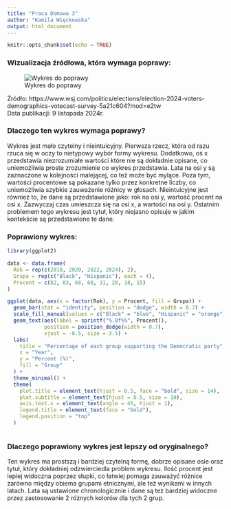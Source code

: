 ---
title: "Praca Domowa 3"
author: "Kamila Więckowska"
output: html_document
---

```{r setup, include=FALSE}
knitr::opts_chunk$set(echo = TRUE)
```

### Wizualizacja źródłowa, która wymaga poprawy:
![Wykres do poprawy](wykres_do_poprawy.jpg)

Źródło: https://www.wsj.com/politics/elections/election-2024-voters-demographics-votecast-survey-5a21c604?mod=e2tw  
Data publikacji: 9 listopada 2024r.



### Dlaczego ten wykres wymaga poprawy?

Wykres jest mało czytelny i nieintuicyjny. Pierwsza rzecz, która od razu rzuca się w oczy to nietypowy wybór formy wykresu. Dodatkowo, oś x przedstawia niezrozumiałe wartości które nie są dokładnie opisane, co uniemożliwia proste zrozumienie co wykres przedstawia. Lata na osi y są zaznaczone w kolejności malejącej, co też może być mylące. Poza tym, wartości procentowe są pokazane tylko przez konkretne liczby, co uniemożliwia szybkie zauważenie różnicy w głosach. Nieintuicyjne jest również to, że dane są przedstawione jako: rok na osi y, wartość procent na osi x. Zazwyczaj czas umieszcza się na osi x, a wartości na osi y. Ostatnim problemem tego wykresu jest tytuł, który niejasno opisuje  w jakim kontekście są przedstawione te dane.



### Poprawiony wykres:

```{r, echo=TRUE, warning=FALSE, message=FALSE}
library(ggplot2)

data <- data.frame(
  Rok = rep(c(2018, 2020, 2022, 2024), 2),
  Grupa = rep(c("Black", "Hispanic"), each = 4),
  Procent = c(82, 83, 68, 68, 31, 28, 18, 15)
)

ggplot(data, aes(x = factor(Rok), y = Procent, fill = Grupa)) +
  geom_bar(stat = "identity", position = "dodge", width = 0.7) +
  scale_fill_manual(values = c("Black" = "blue", "Hispanic" = "orange")) +
  geom_text(aes(label = sprintf("%.0f%%", Procent)), 
            position = position_dodge(width = 0.7), 
            vjust = -0.5, size = 3.5) +
  labs(
    title = "Percentage of each group supporting the Democratic party",
    x = "Year",
    y = "Percent (%)",
    fill = "Group"
  ) +
  theme_minimal() +
  theme(
    plot.title = element_text(hjust = 0.5, face = "bold", size = 14),
    plot.subtitle = element_text(hjust = 0.5, size = 10),
    axis.text.x = element_text(angle = 45, hjust = 1),
    legend.title = element_text(face = "bold"),
    legend.position = "top"
  )



```

### Dlaczego poprawiony wykres jest lepszy od oryginalnego?

Ten wykres ma prostszą i bardziej czytelną formę, dobrze opisane osie oraz tytuł, który dokładniej odzwierciedla problem wykresu. Ilość procent jest lepiej widoczna poprzez słupki, co łatwiej pomaga zauważyć różnice zarówno między obiema grupami etnicznymi, ale też wynikami w innych latach. Lata są ustawione chronologicznie i dane są też bardziej widoczne przez zastosowanie 2 różnych kolorów dla tych 2 grup.








